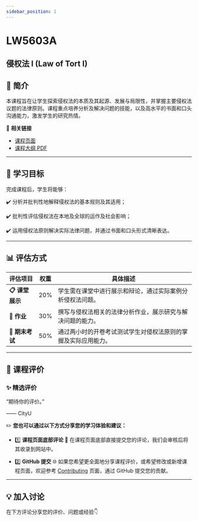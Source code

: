 ```yaml
---
sidebar_position: 1
---
```


# LW5603A
## 侵权法 I (Law of Tort I)

## **📘 简介**
本课程旨在让学生探索侵权法的本质及其起源、发展与局限性，并掌握主要侵权法议题的法律原则。课程重点培养分析及解决问题的技能，以及高水平的书面和口头沟通能力，激发学生的研究热情。

🔗 **相关链接**
- [课程页面](https://www.cityu.edu.hk/catalogue/pg/202425/course/LW5603A.htm)
- [课程大纲 PDF](https://www.cityu.edu.hk/catalogue/pg/202425/course/LW5603A.pdf)

---

## **🎯 学习目标**

完成课程后，学生将能够：

✔️ 分析并批判性地解释侵权法的基本规则及其适用；

✔️ 批判性评估侵权法在本地及全球的运作及社会影响；

✔️ 运用侵权法原则解决实际法律问题，并通过书面和口头形式清晰表达。

---

## **📊 评估方式**

| **评估项目**         | **权重** | **具体描述**                                                                                       |
|---------------------|---------|---------------------------------------------------------------------------------------------------|
| **📋 课堂展示**       | 20%     | 学生需在课堂中进行展示和辩论，通过实际案例分析侵权法问题。                                                |
| **📂 作业**           | 30%     | 撰写与侵权法相关的法律分析作业，展示研究与解决问题的能力。                                                  |
| **📂 期末考试**       | 50%     | 通过两小时的开卷考试测试学生对侵权法原则的掌握及实际应用能力。                                              |

---

## **💬 课程评价**

### ✨ **精选评价**
<div className={commentStyles.commentBox}>
    <p className={commentStyles.commentText}>
        “期待你的评价。”
    </p>
    <p className={commentStyles.commentAuthor}>—— CityU</p>
</div>

✏️ **您也可以通过以下方式分享您的学习体验和建议：**

- 1️⃣ **课程页面底部评论**
💬 在课程页面底部直接提交您的评论，我们会审核后将其收录到网站中。

- 2️⃣ **GitHub 提交**
🌐 如果您希望更全面地分享课程评价，或希望修改或新增课程页面，欢迎参考 [Contributing](/contributing) 页面，通过 GitHub 提交您的贡献。

---

## **💡 加入讨论**

在下方评论分享您的评价、问题或经验👇
<Utterances />
